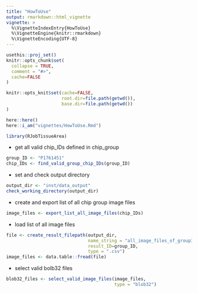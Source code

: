```yaml
---
title: "HowToUse"
output: rmarkdown::html_vignette
vignette: >
  %\VignetteIndexEntry{HowToUse}
  %\VignetteEngine{knitr::rmarkdown}
  %\VignetteEncoding{UTF-8}
---
```


```r
usethis::proj_set()
knitr::opts_chunk$set(
  collapse = TRUE,
  comment = "#>",
  cache=FALSE
)

knitr::opts_knit$set(cache=FALSE,
                     root.dir=file.path(getwd()),
                     base.dir=file.path(getwd())
)

here::here()
here::i_am("vignettes/HowToUse.Rmd")

```

```r
library(RJobTissueArea)
```

- get all valid chip_IDs defined in chip_group 

```r
group_ID <- "P1761451"
chip_IDs <- find_valid_group_chip_IDs(group_ID)
```

- set and check output directory

```r
output_dir <- "inst/data_output"
check_working_directory(output_dir)
```

- create and export list of all chip group image files

```r
image_files <- export_list_all_image_files(chip_IDs)
```

- load list of all image files

```r
file <- create_result_filepath(output_dir,
                               name_string = "all_image_files_of_groupID",
                               result_ID=group_ID,
                               type = ".csv")
image_files <- data.table::fread(file)
```

- select valid bolb32 files

```r
blob32_files <- select_valid_image_files(image_files,
                                         type = "blob32")
```

